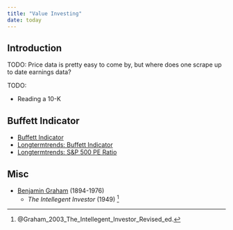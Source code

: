 ```yaml
---
title: "Value Investing"
date: today
---
```


Introduction
--------------------------------------------

TODO: Price data is pretty easy to come by, but where does one scrape
up to date earnings data?

TODO:

-   Reading a 10-K


Buffett Indicator
--------------------------------------------

-   [Buffett Indicator](https://www.currentmarketvaluation.com/models/buffett-indicator.php)
-   [Longtermtrends: Buffett Indicator](https://www.longtermtrends.net/market-cap-to-gdp-the-buffett-indicator/)
-   [Longtermtrends: S&P 500 PE Ratio](https://www.longtermtrends.net/sp500-price-earnings-shiller-pe-ratio/)


Misc
--------------------------------------------

-   [Benjamin Graham](https://en.wikipedia.org/wiki/Benjamin_Graham) (1894-1976)
    -   *The Intellegent Investor* (1949) [^Graham2003]

[^Graham2003]: @Graham_2003_The_Intellegent_Investor_Revised_ed\.

